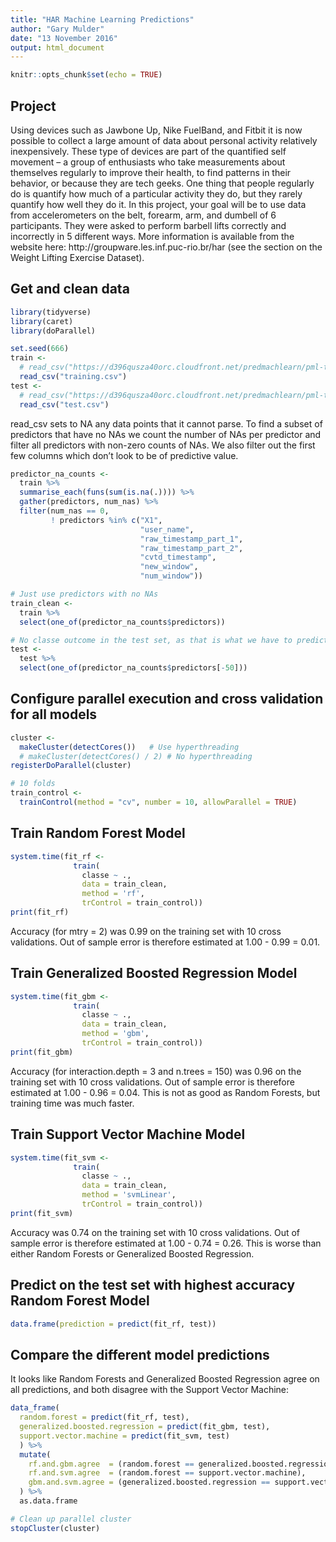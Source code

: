 ```yaml
---
title: "HAR Machine Learning Predictions"
author: "Gary Mulder"
date: "13 November 2016"
output: html_document
---
```


```r
knitr::opts_chunk$set(echo = TRUE)
```

## Project

Using devices such as Jawbone Up, Nike FuelBand, and Fitbit it is now possible to collect a large amount of data about personal activity relatively inexpensively. These type of devices are part of the quantified self movement – a group of enthusiasts who take measurements about themselves regularly to improve their health, to find patterns in their behavior, or because they are tech geeks. One thing that people regularly do is quantify how much of a particular activity they do, but they rarely quantify how well they do it. In this project, your goal will be to use data from accelerometers on the belt, forearm, arm, and dumbell of 6 participants. They were asked to perform barbell lifts correctly and incorrectly in 5 different ways. More information is available from the website here: http://groupware.les.inf.puc-rio.br/har (see the section on the Weight Lifting Exercise Dataset).

## Get and clean data

```r
library(tidyverse)
library(caret)
library(doParallel)

set.seed(666)
train <-
  # read_csv("https://d396qusza40orc.cloudfront.net/predmachlearn/pml-training.csv")
  read_csv("training.csv")
test <-
  # read_csv("https://d396qusza40orc.cloudfront.net/predmachlearn/pml-testing.csv")
  read_csv("test.csv")
```

read_csv sets to NA any data points that it cannot parse. To find a subset of predictors that have no NAs we count the number of NAs per predictor and filter all predictors with non-zero counts of NAs. We also filter out the first few columns which don't look to be of predictive value.

```r
predictor_na_counts <-
  train %>%
  summarise_each(funs(sum(is.na(.)))) %>%
  gather(predictors, num_nas) %>%
  filter(num_nas == 0,
         ! predictors %in% c("X1",
                             "user_name",
                             "raw_timestamp_part_1",
                             "raw_timestamp_part_2",
                             "cvtd_timestamp",
                             "new_window",
                             "num_window"))

# Just use predictors with no NAs
train_clean <-
  train %>%
  select(one_of(predictor_na_counts$predictors))

# No classe outcome in the test set, as that is what we have to predict
test <-
  test %>%
  select(one_of(predictor_na_counts$predictors[-50]))
```

## Configure parallel execution and cross validation for all models

```r
cluster <-
  makeCluster(detectCores())   # Use hyperthreading
  # makeCluster(detectCores() / 2) # No hyperthreading
registerDoParallel(cluster)

# 10 folds
train_control <-
  trainControl(method = "cv", number = 10, allowParallel = TRUE)
```  

## Train Random Forest Model

```r
system.time(fit_rf <-
              train(
                classe ~ .,
                data = train_clean,
                method = 'rf',
                trControl = train_control))
print(fit_rf)
```

Accuracy (for mtry = 2) was 0.99 on the training set with 10 cross validations. Out of sample error is therefore estimated at 1.00 - 0.99 = 0.01.

## Train Generalized Boosted Regression Model

```r
system.time(fit_gbm <-
              train(
                classe ~ .,
                data = train_clean,
                method = 'gbm',
                trControl = train_control))
print(fit_gbm)
```
Accuracy (for interaction.depth = 3 and n.trees = 150) was 0.96 on the training set with 10 cross validations. Out of sample error is therefore estimated at 1.00 - 0.96 = 0.04. This is not as good as Random Forests, but training time was much faster.

## Train Support Vector Machine Model

```r
system.time(fit_svm <-
              train(
                classe ~ .,
                data = train_clean,
                method = 'svmLinear',
                trControl = train_control))
print(fit_svm)
```

Accuracy was 0.74 on the training set with 10 cross validations. Out of sample error is therefore estimated at 1.00 - 0.74 = 0.26. This is worse than either Random Forests or Generalized Boosted Regression.

## Predict on the test set with highest accuracy Random Forest Model

```r
data.frame(prediction = predict(fit_rf, test))
```

## Compare the different model predictions

It looks like Random Forests and Generalized Boosted Regression agree on all predictions, and both disagree with the Support Vector Machine:

```r
data_frame(
  random.forest = predict(fit_rf, test),
  generalized.boosted.regression = predict(fit_gbm, test),
  support.vector.machine = predict(fit_svm, test)
  ) %>%
  mutate(
    rf.and.gbm.agree  = (random.forest == generalized.boosted.regression),
    rf.and.svm.agree  = (random.forest == support.vector.machine),
    gbm.and.svm.agree = (generalized.boosted.regression == support.vector.machine)
  ) %>%
  as.data.frame

# Clean up parallel cluster
stopCluster(cluster)
```